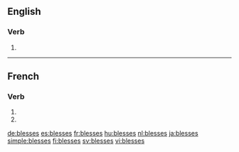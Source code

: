{{also|blessés}}
==English==

===Verb===
{{head|en|verb form}}

# {{en-third-person singular of|bless}}

----

==French==

===Verb===
{{fr-verb-form}}

# {{inflection of|blesser||2|s|pres|indc|lang=fr}}
# {{inflection of|blesser||2|s|pres|subj|lang=fr}}

[[de:blesses]]
[[es:blesses]]
[[fr:blesses]]
[[hu:blesses]]
[[nl:blesses]]
[[ja:blesses]]
[[simple:blesses]]
[[fi:blesses]]
[[sv:blesses]]
[[vi:blesses]]